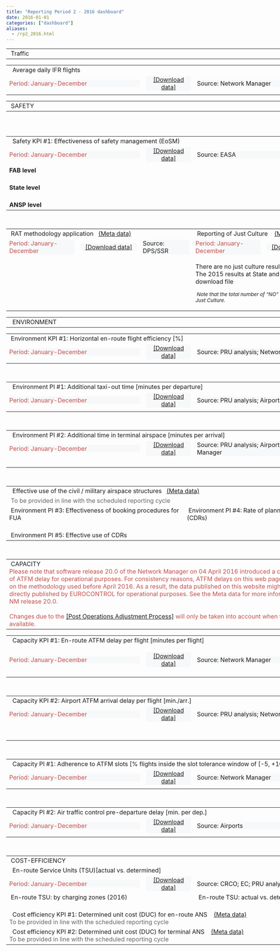 ```yaml
---
title: "Reporting Period 2 - 2016 dashboard"
date: 2016-01-01
categories: ["dashboard"]
aliases:
  - /rp2_2016.html
---
```


<script type="text/javascript" src="//www.google.com/jsapi"></script><script type="text/javascript"> // load the visualisation API
google.load('visualization', '1', { packages: ['corechart', 'controls'] });
</script>
<script type="text/javascript">

function drawVisualization()
 {

// TRAFFIC - ERT FLTS - YY - CHART
 var crt_ertfltsYY = new google.visualization.ChartWrapper({
		chartType: 'ComboChart',
		containerId: 'crt_ertfltsYY',
		dataSourceUrl: '//docs.google.com/spreadsheets/d/1Ip-cVibeSuNUR3Hgt_EmfN2hUh-cJyh-gXSy_wKV-20/edit?usp=sharing&sheet=ERT_FLTS_YY&range=A5:E10',

		options: {
				width: 450, height: 170,
				chartArea: {left: 80, top: 30, width:'60%',height:'65%'},
				title: 'Average daily IFR flights (EU-wide)',
				titleTextStyle : {color: '#1F1F2E', fontSize: 12},
				legend: 'none',
				series: {
							0: {type: 'bars', color:'#7DD2F2', targetAxisIndex: 0},
							1: {type: 'lines', color:'#B89470', lineWidth: 2, pointSize: 7, targetAxisIndex: 1}
						},
				vAxes:{
							0:{	title:'Avg. daily IFR flights',
								titleTextStyle : {color: '#1F1F2E', fontSize: 11}, minValue: 0.00,
								textStyle:{color: '#1F1F2E'}},
							1:{	title:'year on year (%)',
								titleTextStyle : {color: '#1F1F2E', fontSize: 11}, maxValue: 0.04,
								textStyle:{color:'#B89470'}}
						}
				},
		view: {columns: [0,3,4], rows: [0,1,2,3,4]}
	}); crt_ertfltsYY.draw();


// TRAFFIC - ERT FLTS - MM - CHART
	var crt_ertfltsMM = new google.visualization.ChartWrapper({
		chartType: 'ComboChart',
		containerId: 'crt_ertfltsMM',
		dataSourceUrl: '//docs.google.com/spreadsheets/d/1Ip-cVibeSuNUR3Hgt_EmfN2hUh-cJyh-gXSy_wKV-20/edit?usp=sharing&sheet=ERT_FLTS_MM&range=A4:I64&tq=where%20I%3D1',
options: {
				width: 450, height: 190,
				chartArea: {left: 80, top: 30, width:'60%',height:'60%'},
				title: 'Avg. daily IFR flights',
				titleTextStyle : {color: 'grey', fontSize: 12},
				legend: 'none',
				series: {
							0: {type: 'bars', color:'#7DD2F2', targetAxisIndex: 0},
							1: {type: 'lines', color:'#B89470',lineWidth: 2, pointSize: 6, targetAxisIndex: 1}
						},
				vAxes:{
							0:{	title:'Avg. daily IFR flights',
								titleTextStyle : {color: '#1F1F2E', fontSize: 11}, minValue: 0.00,
								textStyle:{color: '#1F1F2E'}},
							1:{	title:'cum. change vs. prev. year (%)',
								titleTextStyle : {color: '#1F1F2E', fontSize: 11}, maxValue: 0.04,
								textStyle:{color:'#B89470'}}
						}
				},
		view: {columns: [2,6,7]}
	}); crt_ertfltsMM.draw();


// TRAFFIC - ERT FLTS - TABLE
	var tbl_ertflts_YY = new google.visualization.ChartWrapper({
		chartType: 'Table',
		containerId: 'tbl_ertflts_YY',
		dataSourceUrl: '//docs.google.com/spreadsheets/d/1Ip-cVibeSuNUR3Hgt_EmfN2hUh-cJyh-gXSy_wKV-20/edit?usp=sharing&sheet=ERT_FLTS_LOC&range=A5:F15',
		options:{allowHtml: false, width: 470, height: 340},
		view: {columns: [0,3,4,5]
		}
	}); tbl_ertflts_YY.draw();





  // EoSM - YY - CHART - [EU_YY]
    var crt_EoSMYY_ST = new google.visualization.ChartWrapper({
        chartType: 'ComboChart',
        containerId: 'crt_EoSMYY_ST',
        dataSourceUrl: 'https://docs.google.com/spreadsheets/d/1B8pP5iI5fc5rfzqkO7PzXVuRWiP5Shjw5RYSFWr1Kw8/edit?usp=sharing&sheet=EoSM_State_Score&range=A1:C31',
        options: {
            width: 475,
            height: 230,
            chartArea: {
                left: 50,
                top: 30,
                width: '85%',
                height: '50%'
            },
            title: 'Effectiveness of Safety Management score (State level)',
            titleTextStyle: {
                color: 'grey',
                fontSize: 12
            },
            legend: 'none',
            isStacked: 'true',
            seriesType: 'bars',
            colors: ['#7DD2F2'],
            vAxis: {
                title: 'EoSM score',
                titleTextStyle: {
                    color: 'grey',
                    fontSize: 11
                }
            },
            hAxis: {
                title: 'EASA verified results',
                titleTextStyle: {
                    color: 'grey',
                    fontSize: 11
                },
                type: 'string',
                slantedText: true,
                slantedTextAngle: 90,
                textStyle: {
                    color: 'grey',
                    fontSize: 10
                }
            }
        },
        view: {
            'columns': [0, 2]
        }
    });
    crt_EoSMYY_ST.draw();


  // EoSM - YY - CHART - [EU_YY]
    var crt_EoSMYY_AN = new google.visualization.ChartWrapper({
        chartType: 'ComboChart',
        containerId: 'crt_EoSMYY_AN',
        dataSourceUrl: 'https://docs.google.com/spreadsheets/d/1B8pP5iI5fc5rfzqkO7PzXVuRWiP5Shjw5RYSFWr1Kw8/edit?usp=sharing&sheet=EoSM_ANSP_Score&range=A1:C32',
        options: {
            width: 475,
            height: 230,
            chartArea: {
                left: 50,
                top: 30,
                width: '85%',
                height: '50%'
            },
            title: 'Effectiveness of Safety Management score (ANSP level)',
            titleTextStyle: {
                color: 'grey',
                fontSize: 12
            },
            legend: 'none',
            isStacked: 'true',
            seriesType: 'bars',
            colors: ['#7DD2F2'],
            vAxis: {
                title: 'EoSM score',
                titleTextStyle: {
                    color: 'grey',
                    fontSize: 11
                }
            },
            hAxis: {
                title: 'Verified by NSAs',
                titleTextStyle: {
                    color: 'grey',
                    fontSize: 11
                },
                type: 'string',
                slantedText: true,
                slantedTextAngle: 90,
                textStyle: {
                    color: 'grey',
                    fontSize: 10
                }
            }
        },
        view: {
            'columns': [0, 2]
        }
    });
    crt_EoSMYY_AN.draw();

  // EoSM - YY - CHART - [TABLE FAB]
    var tbl_EOSM_FAB_1 = new google.visualization.ChartWrapper({
        chartType: 'Table',
        containerId: 'tbl_EOSM_FAB_1',
        dataSourceUrl: 'https://docs.google.com/spreadsheets/d/1B8pP5iI5fc5rfzqkO7PzXVuRWiP5Shjw5RYSFWr1Kw8/edit?usp=sharing&sheet=EoSM_FAB_MIN_LEV&range=A3:K12',
        options: {
            header: true,
            allowHtml: true,
            width: 950,
            height: 150
        },
        view: {
            columns: [1, 2, 3, 4, 5, 6, 7, 8, 9, 10]
        }
    });
    tbl_EOSM_FAB_1.draw();


  // EoSM - YY - CHART - [TABLE STATE LEVEL]
    var tbl_EOSM_STA = new google.visualization.ChartWrapper({
        chartType: 'Table',
        containerId: 'tbl_EOSM_STA',
        dataSourceUrl: 'https://docs.google.com/spreadsheets/d/1B8pP5iI5fc5rfzqkO7PzXVuRWiP5Shjw5RYSFWr1Kw8/edit?usp=sharing&sheet=EoSM_State_MIN_LEV&range=A3:J33',
        options: {
            header: true,
            allowHtml: true,
            width: 950,
            height: 150
        },
        view: {
            columns: [1, 3, 4, 5, 6, 7, 8, 9]
        }
    });
    tbl_EOSM_STA.draw();

  // EoSM - YY - CHART - [TABLE ANSP LEVEL]
    var tbl_EOSM_ANSP = new google.visualization.ChartWrapper({
        chartType: 'Table',
        containerId: 'tbl_EOSM_ANSP',
        dataSourceUrl: 'https://docs.google.com/spreadsheets/d/1B8pP5iI5fc5rfzqkO7PzXVuRWiP5Shjw5RYSFWr1Kw8/edit?usp=sharing&sheet=EoSM_ANSP_MIN_LEV&range=A3:J34',
        options: {
            header: true,
            allowHtml: true,
            width: 950,
            height: 150
        },
        view: {
            columns: [1, 3, 4, 5, 6, 7, 8, 9]
        }
    });
    tbl_EOSM_ANSP.draw();


  // RAT - YY - CHART - [EU_YY]
    var Y15_crt_RAT = new google.visualization.ChartWrapper({
        chartType: 'ComboChart',
        containerId: 'Y15_crt_RAT',
        dataSourceUrl: 'https://docs.google.com/spreadsheets/d/1dLu943x8jVOynkIaoW0LmjDFYay5ap-xvgEbPesMNfw/edit?usp=sharing&sheet=SES_RP2&range=A1:B6',
        options: {
            width: 475,
            height: 230,
            chartArea: {
                left: 50,
                top: 30,
                width: '85%',
                height: '50%'
            },
            title: ' % severity assessed with RAT (EU RP2 States)',
            titleTextStyle: {
                color: 'grey',
                fontSize: 12
            },
            legend: 'none',
            isStacked: 'true',
            seriesType: 'bars',
            colors: ['#7DD2F2'],
            vAxis: {
                title: '% severity assessed',
                titleTextStyle: {
                    color: 'grey',
                    fontSize: 11
                }
            },
            hAxis: {
                title: 'The State level results can be found in the download file',
                titleTextStyle: {
                    color: 'grey',
                    fontSize: 11
                },
                type: 'string',
                //slantedText:true,
                //slantedTextAngle: 0,
                textStyle: {
                    color: 'grey',
                    fontSize: 11
                }
            }
        },
        view: {
            'columns': [0, 1]
        }
    });
    Y15_crt_RAT.draw();




// ENVIRONMENT - Horizontal flight efficiency - YY - CHART
	var crt_flteffYY = new google.visualization.ChartWrapper({
		chartType: 'ComboChart',
		containerId: 'crt_flteffYY',
		dataSourceUrl: '//docs.google.com/spreadsheets/d/1N0EH3rG0k-9ornfJXWWPks8iKBB8LBsx9WyqljHhc8c/edit?usp=sharing&sheet=FLT_EFF_YY&range=A5:G10',
			options:{
					width: 450, height: 180,
					chartArea: {left: 50, top: 30, width:'55%',height:'60%'},
					title: 'Horiz. en-route flight efficiency (yearly)',
					titleTextStyle : {color: 'grey', fontSize: 11},
			legend: {
                     position: 'right',
                     textStyle: { color: 'grey', fontSize: 10 }
					},
					series: {
								1: {type:'lines', color:'#5D7CBA', lineWidth: 1, pointSize: 3},
								0: {type:'lines', color:'#5D7CBA', lineWidth: 1, lineDashStyle: [6, 3]},
								3: {type:'lines', color:'#c0504d', lineWidth: 1, pointSize: 4, pointShape: 'diamond',},
							    2: {type:'lines', color:'#C0504D', lineWidth: 1, lineDashStyle: [6, 3]}
							},
					vAxis: {
                  title: 'Inefficiency (%)',
                  titleTextStyle: { color: 'grey', fontSize: 10 },
                  minValue: 0.02,
                  maxValue: 0.06,
                  viewWindow: { min: 0.02, max: 0.06 },
                  format: '0.0%'
               }
							,
					hAxis: {title: 'Annual values for the SES-RP2 area', titleTextStyle: {color: 'grey', fontSize: 10}}
				},
				view: {columns: [1,3,4,5,6] , rows: [0,1,2,3,4] }
	}); crt_flteffYY.draw();


// ENVIRONMENT - Horizontal flight efficiency - MM - CHART

	var crt_flteffMM = new google.visualization.ChartWrapper({
		chartType: 'LineChart',
		containerId: 'crt_flteffMM',
		dataSourceUrl: '//docs.google.com/spreadsheets/d/1N0EH3rG0k-9ornfJXWWPks8iKBB8LBsx9WyqljHhc8c/edit?usp=sharing&sheet=FLT_EFF_MM&range=A5:F65&tq=where%20F%3D1',

		options:{
					width: 450, height: 190,
					chartArea: { left: 50, top: 30, width: '55%',height:'50%' },
					title: 'Horiz. en-route flight efficiency (monthly)',
					titleTextStyle : {color: 'grey', fontSize: 11},
					 legend: {
                     position: 'right',
                     textStyle: { color: 'grey', fontSize: 10 }
					},

					series: {
                     0: {
                        type: 'lines',
                        color: '#C0504D',
                        lineWidth: 1,
                        pointSize: 4
                     },
                     1: {
                        type: 'lines',
                        color: '#5D7CBA',
                        lineWidth: 1,
                        pointSize: 4,
                        pointShape: 'diamond'
                     },
                     2: {
                        type: 'lines',
                        color: '#C0504D',
                        lineWidth: 2,
                        pointSize: 0,
                        lineDashStyle: [6, 3]
                     },
                     3: {
                        type: 'lines',
                        color:'#5D7CBA',
                        lineWidth: 2,
                        pointSize: 0,
                        lineDashStyle: [6, 3],
                     //   pointShape:'diamond'
                     }

                  },
				vAxis: {
                  title: 'Inefficiency (%)',
                  titleTextStyle: { color: 'grey', fontSize: 10 },
                  minValue: 0.02,
                  maxValue: 0.06,
                  viewWindow: { min: 0.02, max: 0.06 },
                  format: '0.0%'
						},
				hAxis: {
                  title: 'Monthly values for the SES-RP2 area',
                  titleTextStyle: { color: 'grey', fontSize: 10 },
                  type: 'string',
                  slantedText: true,
                  slantedTextAngle: 40,
                  textStyle: { fontSize: 11 }
               }
            },
            view: { 'columns': [0,1,2,3,4] }
	}); crt_flteffMM.draw();


// ENVIRONMENT - Horizontal flight efficiency - TABLE
	var tbl_ert_flteff = new google.visualization.ChartWrapper({
		chartType: 'Table',
		containerId: 'tbl_ert_flteff',
		dataSourceUrl: '//docs.google.com/spreadsheets/d/1N0EH3rG0k-9ornfJXWWPks8iKBB8LBsx9WyqljHhc8c/edit?usp=sharing&sheet=ERT_FLT_EFF_FAB&range=A5:E15&hl=en_GB',
		options:{
		allowHtml: true,
		width: 470, height: 360,
		//style: {fontSize: 9}
		},
		view: {columns: [0,2,3,4]
		}
	}); tbl_ert_flteff.draw();

// ENVIRONMENT - ASMA DLY - LOC - TABLE
	var tbl_ASMAdly_LOC = new google.visualization.ChartWrapper({
		chartType: 'Table',
		containerId: 'tbl_ASMAdly_LOC',
		dataSourceUrl: '//docs.google.com/spreadsheets/d/1MdhOPUqTN4nvVcyU0LsfBJ3uNOGjv7x5O1VzQKekILg/edit?usp=sharing&sheet=ASMA_LOC&range=A5:F35',
		options:{ allowHtml: false, width: 470, height: 280},
		view: {columns: [0,5,1]}
	}); tbl_ASMAdly_LOC.draw();
// ENVIRONMENT - ASMA DLY - APT - TABLE
	var tbl_ASMAdly_APT = new google.visualization.ChartWrapper({
		chartType: 'Table',
		containerId: 'tbl_ASMAdly_APT',
		dataSourceUrl: '//docs.google.com/spreadsheets/d/1MdhOPUqTN4nvVcyU0LsfBJ3uNOGjv7x5O1VzQKekILg/edit?usp=sharing&sheet=ASMA_APT&range=A5:G180',
		options:{ allowHtml: false, width: 470, height: 280},
		view: {columns: [1,2,0,3]}
	}); tbl_ASMAdly_APT.draw();

// ENVIRONMENT - TAXI OUT DLY - LOC - TABLE
	var tbl_txdly_LOC = new google.visualization.ChartWrapper({
		chartType: 'Table',
		containerId: 'tbl_txdly_LOC',
		dataSourceUrl: '//docs.google.com/spreadsheets/d/1hLYGdDDyS6-6IXVyblXZiWptQ2FB818qoCn2g0msKas/edit?usp=sharing&sheet=TxOut_LOC&range=A5:F35',
		options:{ allowHtml: false, width: 470, height: 280},
		view: {columns: [0,5,1]}
	}); tbl_txdly_LOC.draw();
// ENVIRONMENT - TAXI OUT DLY - APT - TABLE
	var tbl_txdly_APT = new google.visualization.ChartWrapper({
		chartType: 'Table',
		containerId: 'tbl_txdly_APT',
		dataSourceUrl: '//docs.google.com/spreadsheets/d/1hLYGdDDyS6-6IXVyblXZiWptQ2FB818qoCn2g0msKas/edit?usp=sharing&sheet=TxOut_APT&range=A5:G180',
		options:{ allowHtml: false, width: 470, height: 280},
		view: {columns: [1,2,0,3]}
	}); tbl_txdly_APT.draw();

// CAPACITY - En-route ATFM delay - YY - CHART
	var crt_ertdlyYY = new google.visualization.ChartWrapper({
		chartType: 'ComboChart',
		containerId: 'crt_ertdlyYY',
		dataSourceUrl: '//docs.google.com/spreadsheets/d/1qrQvx2VBM5ig-HGvIIbHk_kkjJoQa5Wx0QOtC_4xIPE/edit?usp=sharing&alt=json&sheet=ERT_ATFM_YY&range=A5:F10',
		options:{
					width: 450, height: 160,
					chartArea: {left: 50, top: 30, width:'55%',height:'60%'},
					title: 'En-route ATFM delays (SES RP2 area)',
					titleTextStyle : {color: 'grey', fontSize: 11},
					legend: {position:'right',textStyle:{color: 'grey', fontSize: 10}},
					isStacked : 'true',
					series: {
								1: {type:'bars',color:'#7DD2F2'},
								0: {type:'lines',color:'D80032', lineWidth: 0.5, pointSize: 7}
							},
					vAxis: {title: 'minutes per flight', format: '0.00',
							titleTextStyle: {color: 'grey', fontSize: 10}}
				},
		view: {'columns': [0,4,1]}
	}); crt_ertdlyYY.draw();

// CAPACITY - En-route ATFM delay - MM - CHART
	var crt_ertdlyMM = new google.visualization.ChartWrapper({
		chartType: 'ComboChart',
		containerId: 'crt_ertdlyMM',
		dataSourceUrl: '//docs.google.com/spreadsheets/d/1qrQvx2VBM5ig-HGvIIbHk_kkjJoQa5Wx0QOtC_4xIPE/edit?usp=sharing&sheet=ERT_ATFM_MM&range=A5:G65&tq=where%20G%3D1',
		options:{
					width: 450, height: 190,
					chartArea: {left: 80, top: 30, width:'60%',height:'60%'},
					title: 'En-route ATFM delays (SES RP2 Area)',
					titleTextStyle : {color: 'grey', fontSize: 11},
					legend: {position:'right',textStyle:{color: 'grey', fontSize: 10}},
					isStacked : 'true',
					series: {
								0: {type:'lines',color:'#5D7CBA', lineWidth: 1, pointSize: 6},
								1: {type:'bars',color:'#7DD2F2'}
							},
					vAxis: {title: 'minutes per flight', format: '0.00',
							titleTextStyle: {color: 'grey',fontSize: 10}}
				},
		view: {'columns': [1,5,2]}
	}); crt_ertdlyMM.draw();

// ERT ATFM DLY - YY EU wide - TABLE
	var tbl_ertdly_YYtgt = new google.visualization.ChartWrapper({
		chartType: 'Table',
		containerId: 'tbl_ertdly_YYtgt',
		dataSourceUrl: '//docs.google.com/spreadsheets/d/1qrQvx2VBM5ig-HGvIIbHk_kkjJoQa5Wx0QOtC_4xIPE/edit?usp=sharing&sheet=ERT_ATFM_LOC&range=A5:F15&hl=en_GB',
		options:{allowHtml: false, width: 470, height: 280},
		view: {columns: [0,1,4,5]
		}
	}); tbl_ertdly_YYtgt.draw();

// CAPACITY - Airport ATFM arrival delay - YY - CHART
	var crt_aptATFMsesYY = new google.visualization.ChartWrapper({
		chartType: 'ComboChart',
		containerId: 'crt_aptATFMsesYY',
		dataSourceUrl: '//docs.google.com/spreadsheets/d/1_4ov3Bh400d9X2MNkXt8nH3BBpD7ipyhZULbKuGEAI4/edit?usp=sharing&sheet=APT_ATFM_SES_YY&range=A5:D10',
		options:{
					width: 450, height: 190,
					chartArea: {left: 80, top: 30, width:'60%',height:'60%'},
					title: 'Airport ATFM arrival delays (SES-RP2 airports)',
					titleTextStyle : {color: 'grey', fontSize: 11},
					legend: {position:'right',textStyle:{color: 'grey', fontSize: 10}},
					isStacked : 'true',
					seriesType: 'bars',
					colors: ['#7DD2F2'],
					vAxis: {title: 'minutes per arrival',  format: '0.00',
							titleTextStyle: {color: 'grey', fontSize: 10}}
				},
		view: { columns: [0,1] , rows: [0,1,2,3,4] }
	}); crt_aptATFMsesYY.draw();

// CAPACITY - Airport ATFM arrival delay - MM - CHART
	var crt_aptATFMsesMM = new google.visualization.ChartWrapper({
		chartType: 'ComboChart',
		containerId: 'crt_aptATFMsesMM',
		dataSourceUrl: '//docs.google.com/spreadsheets/d/1_4ov3Bh400d9X2MNkXt8nH3BBpD7ipyhZULbKuGEAI4/edit?usp=sharing&sheet=APT_ATFM_SES_MM&range=A5:G65&tq=where%20G%3D1',
				options:{
					width: 450, height: 190,
					chartArea: {left: 80, top: 30, width:'60%',height:'60%'},
					title: 'Airport arr. ATFM delays (SES-RP2 airports)',
					titleTextStyle : {color: 'grey', fontSize: 11},
					legend: {position:'right',textStyle:{color: 'grey', fontSize: 10}},
					isStacked : 'true',
					series: {
								0: {type:'lines',color:'#5D7CBA', lineWidth: 1, pointSize: 6},
								1: {type:'bars',color:'#7DD2F2'}
							},
					vAxis: {title: 'minutes per arrival', format: '0.00',
							titleTextStyle: {color: 'grey', fontSize: 10}}
						},
		view: {'columns': [1,5,2] }
	}); crt_aptATFMsesMM.draw();

// CAPACITY - Airport ATFM arrival delay - LOC - TABLE
	var tbl_aptATFM_LOC = new google.visualization.ChartWrapper({
		chartType: 'Table',
		containerId: 'tbl_aptATFM_LOC',
		dataSourceUrl: '//docs.google.com/spreadsheets/d/1_4ov3Bh400d9X2MNkXt8nH3BBpD7ipyhZULbKuGEAI4/edit?usp=sharing&sheet=APT_ATFM_LOC&range=A5:G35',
		options:{ allowHtml:true, width: 470, height: 280},
		view: {columns: [0,1,2,3,4]}
	}); tbl_aptATFM_LOC.draw();

// CAPACITY - Airport ATFM arrival delay - APT - TABLE
	var tbl_aptATFM_APT = new google.visualization.ChartWrapper({
		chartType: 'Table',
		containerId: 'tbl_aptATFM_APT',
		dataSourceUrl: '//docs.google.com/spreadsheets/d/1_4ov3Bh400d9X2MNkXt8nH3BBpD7ipyhZULbKuGEAI4/edit?usp=sharing&sheet=APT_ATFM_APT&range=A5:F180',
		options:{ allowHtml:true, width: 470, height: 280},
		view: {columns: [1,2,0,3]}
	}); tbl_aptATFM_APT.draw();

// CAPACITY - Airport ATFM slot adherence LOC - TABLE
	var tbl_aptATFMADH_LOC = new google.visualization.ChartWrapper({
		chartType: 'Table',
		containerId: 'tbl_aptATFMADH_LOC',
		dataSourceUrl: '//docs.google.com/spreadsheets/d/1aXO6pvE4Q6m7auDAGJv2VwXUOUd00-zfdLJbMBRYbkY/edit?usp=sharing&sheet=APT_ATFM_ADH_LOC&range=A5:B35',
		options:{ allowHtml:true, width: 470, height: 280},
		view: {columns: [0,1]}
	}); tbl_aptATFMADH_LOC.draw();

// CAPACITY - Airport ATFM slot adherence APT - TABLE
	var tbl_aptATFMADH_APT = new google.visualization.ChartWrapper({
		chartType: 'Table',
		containerId: 'tbl_aptATFMADH_APT',
		dataSourceUrl: '//docs.google.com/spreadsheets/d/1aXO6pvE4Q6m7auDAGJv2VwXUOUd00-zfdLJbMBRYbkY/edit?usp=sharing&sheet=APT_ATFM_ADH_APT&range=A5:D180',
		options:{ allowHtml:true, width: 470, height: 280},
		view: {columns: [1,2,0,3]}
	}); tbl_aptATFMADH_APT.draw();

// CAPACITY - Airport ATC pre-departure LOC - TABLE
	var tbl_aptATC_LOC = new google.visualization.ChartWrapper({
		chartType: 'Table',
		containerId: 'tbl_aptATC_LOC',
		dataSourceUrl: '//docs.google.com/spreadsheets/d/1fbGRbNRWg6XJyhGIuA-LgacvNGUtdLU_CqbtvP9Wwjo/edit?usp=sharing&sheet=APT_ATC_PRE_LOC&range=A5:E35',
		options:{ allowHtml:true, width: 470, height: 280},
		view: {columns: [0,4,1]}
	}); tbl_aptATC_LOC.draw();

// CAPACITY - Airport ATC pre-departure APT - TABLE
	var tbl_aptATC_APT = new google.visualization.ChartWrapper({
		chartType: 'Table',
		containerId: 'tbl_aptATC_APT',
		dataSourceUrl: '//docs.google.com/spreadsheets/d/1fbGRbNRWg6XJyhGIuA-LgacvNGUtdLU_CqbtvP9Wwjo/edit?usp=sharing&sheet=APT_ATC_PRE_APT&range=A5:F180',
		options:{ allowHtml:true, width: 470, height: 280},
		view: {columns: [1,2,0,3]}
	}); tbl_aptATC_APT.draw();

// ERT SU - TABLE
	var tbl_ertSU = new google.visualization.ChartWrapper({
		chartType: 'Table',
		containerId: 'tbl_ertSU',
		dataSourceUrl: '//docs.google.com/spreadsheets/d/1vr98Lgny8K4enpo3NhXVUIS0tqJ0Xf1SonxfeZwnv9g/edit?usp=sharing&sheet=ERT_SU_CZ&range=A5:I36',
		options:{ allowHtml:true, width: 470, height: 400},
		view: {columns: [0,3,6,8,5]}
	}); tbl_ertSU.draw();

// ERT SU - YY - CHART vs target - [EU_YY]
var crt_ertSUYYvstgt = new google.visualization.ChartWrapper({
		chartType: 'ComboChart',
		containerId: 'crt_ertSUYYvstgt',
		dataSourceUrl: '//docs.google.com/spreadsheets/d/1vr98Lgny8K4enpo3NhXVUIS0tqJ0Xf1SonxfeZwnv9g/edit?usp=sharing&sheet=ERT_SU_CZ&range=A5:M36',
		options:{
					width: 475, height: 400,
					chartArea: {left: 55, top: 30, width:'80%',height:'50%'},
					titleTextStyle : {color: 'grey', fontSize: 12},
					legend: {position:'bottom',textStyle:{color: 'grey', fontSize: 10}},
					series: {
								0: {type:'bars',color:'#7DD2F2'},
								1: {type:'lines',color:'green', lineWidth: 1},
							    2: {type:'lines',color:'D80032', lineWidth: 1}
							},
					vAxis: {title: 'actual vs. determined ERT SU',  format: '0%', viewWindow: { min: -0.15, max: 0.35 }, textStyle: {color: 'grey', fontSize: 11},
							titleTextStyle: {color: 'grey', fontSize: 10}},
					hAxis: {slantedTextAngle: 90,
							textStyle: {color: 'grey', fontSize: 10}}
				},
		view: {'columns': [0,8,10,12]}
	}); crt_ertSUYYvstgt.draw();


}
google.setOnLoadCallback(drawVisualization)
</script>


<table style="text-align: left; width: 950px;" border="0" cellpadding="2" cellspacing="2">
<tbody>
<tr>
<td colspan="2" rowspan="1" style="width: 950px">
<div class="head2">&nbsp;Traffic</div>
</td>
</tr>

<table style="width: 950px;" border="0" cellpadding="1" cellspacing="1">
<tbody>
<tr>
<td colspan="4" rowspan="1">
<div class="head3">&nbsp; Average daily IFR flights</div>
</td>
</tr>
<tr>
<td>
<div style="width: 350px; text-align: left; background-color:#f7f8f9; vertical-align: top;" class="data-period"> <span style="color:#C0504D;">
Period: January-December</span></div></td>
<td>
<div style="width: 120px; text-align: center; background-color:#f7f8f9; vertical-align: top;"><span style="color: rgb(102, 102, 102);">
<a href="//docs.google.com/spreadsheets/d/1Ip-cVibeSuNUR3Hgt_EmfN2hUh-cJyh-gXSy_wKV-20/edit?usp=sharing&hl=en_GB" target="_blank">[Download data]</a>
</span></div></td>
<td>
<div style="width: 350px; text-align: left; background-color:#f7f8f9; vertical-align: top;" class="data-source">
Source: Network Manager</div></td>
<td>
<div style="width: 120px; text-align: center; background-color:#f7f8f9; vertical-align: top;"> <span style="color: rgb(102, 102, 102);">
<a href="http://prudata.webfactional.com/wiki/index.php/Minutes_of_en_route_ATFM_delay_per_flight" target="_blank">[Meta data]</a>
</span></div></td>

</tr>
<tr>
<td colspan="2" rowspan="1" style="width: 475px; vertical-align: top;">
<div style="float: left;" id="crt_ertfltsYY"></div>
<div style="float: left;" id="crt_ertfltsMM"></div>

<td colspan="2" rowspan="1" style="width: 475px; vertical-align: top;">
<div style="float: top;" id="tbl_ertflts_YY"></div>

</tr>
</tbody>
</table>
</tbody>
</table>


<table style="text-align: left; width: 950px;" border="0" cellpadding="2" cellspacing="2">
<tbody>
<tr>
<td colspan="4" rowspan="1" style="width: 950px">
<div class="head2">&nbsp;SAFETY</div>
</td>
</tr>
<table style="width: 950px;" border="0" cellpadding="1" cellspacing="1">
<tbody>
<tr>
<td colspan="4" rowspan="1">
<div class="head3">&nbsp; Safety KPI #1: Effectiveness of safety management (EoSM)</div>
</td>
</tr>
<tr>
<td>
<div style="width: 350px; text-align: left; background-color:#f7f8f9; vertical-align: top;" class="data-period"> <span style="color:#C0504D;">
Period: January-December</span></div>
</td>
<td>
<div style="width: 120px; text-align: center; background-color:#f7f8f9; vertical-align: top;"><span style="color: rgb(102, 102, 102);">
<a href="https://docs.google.com/spreadsheets/d/1leb0YXcEDIvbQiMJ3bKZcLNxDNrLTSMm3jsmmwr2Lrs/edit?usp=sharing" target="_blank">[Download data]</a>
</span></div>
</td>
<td>
<div style="width: 350px; text-align: left; background-color:#f7f8f9; vertical-align: top;" class="data-source">
Source: EASA</div>
</td>
<td>
<div style="width: 120px; text-align: center; background-color:#f7f8f9; vertical-align: top;"> <span style="color: rgb(102, 102, 102);">
<a href="http://prudata.webfactional.com/wiki/index.php/Effectiveness_of_safety_management" target="_blank">[Meta data]</a>
</span></div>
</td>
</tr>
<tr>
<td colspan="2" rowspan="1" style="width: 475px; vertical-align: top;">
<div style="float: top;" id="crt_EoSMYY_ST"></div>
<td colspan="2" rowspan="1" style="width: 475px; vertical-align: top;">
<div style="float: top;" id="crt_EoSMYY_AN"></div>
</td>
</tr>
<tr>
<td colspan="4" rowspan="1" style="width: 950px; vertical-align: top;">
<div><b>FAB level</b></div>
<div style="float: top;" id="tbl_EOSM_FAB_1"></div>
</tr>
<br>
<tr>
<td colspan="4" rowspan="1" style="width: 950px; vertical-align: top;">
<br>
<div><b>State level</b></div>
<div style="float: top;" id="tbl_EOSM_STA"></div>
</td>
</tr>
<tr>
<td colspan="4" rowspan="1" style="width: 950px; vertical-align: top;">
<br>
<div><b>ANSP level</b></div>
<div style="float: top;" id="tbl_EOSM_ANSP"></div>
</td>
<br>
</tr>
</tbody>
</table>
<table style="text-align: left; width: 950px;" border="0" cellpadding="2" cellspacing="2">
<tbody>
<br>
<tr>
<td colspan="3" rowspan="1" style="width: 475px, text-align: center; vertical-align: top;">
<div class="head4">&nbsp;RAT methodology application&nbsp;&nbsp;
<a href="http://prudata.webfactional.com/wiki/index.php/RAT_methodology_application" target="_blank">(Meta data)</a></div>
</td>
<td colspan="3" rowspan="1" style="width: 475px, text-align: center; vertical-align: top;">
<div class="head4">&nbsp;Reporting of Just Culture &nbsp;&nbsp;
<a href="http://prudata.webfactional.com/wiki/index.php/Reporting_of_Just_Culture" target="_blank">(Meta data)</a> </div>
</td>
</tr>
<tr>
<td>
<div style="width: 175px; text-align: left; background-color:#f7f8f9; vertical-align: top;" class="data-period"> <span style="color:#C0504D;">
Period: January-December</span></div>
</td>
<td>
<div style="width: 150px; text-align: center; background-color:#f7f8f9; vertical-align: top;"><span style="color: rgb(102, 102, 102);">
<a href="https://docs.google.com/spreadsheets/d/160-P769ewud3-dcR7kwhw6m7g0acg8ldp_9zdYCfm9c/edit?usp=sharing" target="_blank">[Download data]</a>
</span></div>
</td>
<td>
<div style="width: 125px; text-align: left; background-color:#f7f8f9; vertical-align: top;" class="data-source">Source: DPS/SSR</div>
</td>
<td>
<div style="width: 175px; text-align: left; background-color:#f7f8f9; vertical-align: top;" class="data-period"> <span style="color:#C0504D;">
Period: January-December</span></div>
</td>
<td>
<div style="width: 150px; text-align: center; background-color:#f7f8f9; vertical-align: top;"><span style="color: rgb(102, 102, 102);">
<a href="https://docs.google.com/spreadsheets/d/1Ck1CEYiWZnN_C716rH7UHvCe7WXvB52Uhpnc_qLpA64/edit?usp=sharing" target="_blank">[Download data]</a>
</span></div>
</td>
<td>
<div style="width: 125px; text-align: left; background-color:#f7f8f9; vertical-align: top;" class="data-source">Source: EASA</div>
</td>
</tr>
<tr>
<td colspan="3" rowspan="1">
<div style="float: top;" id="Y15_crt_RAT"></div>
</td>
<td colspan="3" rowspan="1">
<div style="text-align: left; vertical-align: top">
<p>There are no just culture results at European wide level.
<br>The 2015 results at State and ANSP level can be found in the download file</p>
<p><small><i>&nbsp;Note that the total number of "NO" answers may not reflect an absence of Just Culture.</i></small></p>
</div>
</td>
</tr>
</tbody>
</table>
</tbody>
</table>

<table style="text-align: left; width: 950px;" border="0" cellpadding="2" cellspacing="2">
<tbody>
<tr>
<td colspan="4" rowspan="1" style="width: 950px">
<div class="head2">&nbsp; ENVIRONMENT</div>
</td>
</tr>

<table style="width: 950px;" border="0" cellpadding="1" cellspacing="1">
<tbody>
<tr>
<td colspan="4" rowspan="1">
<div class="head3">&nbsp;Environment KPI #1: Horizontal en-route flight efficiency [%]</div>
</td>
</tr>
<tr>
<td>
<div style="width: 350px; text-align: left; background-color:#f7f8f9; vertical-align: top;" class="data-period"> <span style="color:#C0504D;">
Period: January-December</span></div></td>
<td>
<div style="width: 120px; text-align: center; background-color:#f7f8f9; vertical-align: top;"><span style="color: rgb(102, 102, 102);">
<a href="//docs.google.com/spreadsheets/d/1N0EH3rG0k-9ornfJXWWPks8iKBB8LBsx9WyqljHhc8c/edit?usp=sharing&hl=en_GB" target="_blank">[Download data]</a>
</span></div></td>
<td>
<div style="width: 350px; text-align: left; background-color:#f7f8f9; vertical-align: top;" class="data-source">
Source: PRU analysis; Network Manager</div></td>
<td>
<div style="width: 120px; text-align: center; background-color:#f7f8f9; vertical-align: top;"> <span style="color: rgb(102, 102, 102);">
<a href="http://prudata.webfactional.com/wiki/index.php/Average_horizontal_en-route_inefficiency" target="_blank">[Meta data]</a>
</span></div></td>

</tr>
<tr>
<td colspan="2" rowspan="1" style="width: 475px; vertical-align: top;">
<div style="float: left;" id="crt_flteffYY"></div>
<div style="float: left;" id="crt_flteffMM"></div>
<td colspan="2" rowspan="1" style="width: 475px; vertical-align: top;">
<div style="float: top;" id="tbl_ert_flteff"></div>
</tr>
</tbody>
</table><br>

<table style="width: 950px;" border="0" cellpadding="1" cellspacing="1">
<tbody>
<tr>
<td colspan="4" rowspan="1">
<div class="head3">&nbsp; Environment PI #1: Additional taxi-out time [minutes per departure]</div>
</td>
</tr>
<tr>
<td>
<div style="width: 350px; text-align: left; background-color:#f7f8f9; vertical-align: top;" class="data-period"> <span style="color:#C0504D;">
Period: January-December</span></div></td>
<td>
<div style="width: 120px; text-align: center; background-color:#f7f8f9; vertical-align: top;"><span style="color: rgb(102, 102, 102);">
<a href="//docs.google.com/spreadsheets/d/1hLYGdDDyS6-6IXVyblXZiWptQ2FB818qoCn2g0msKas/edit?usp=sharing&hl=en_GB" target="_blank">[Download data]</a>
</span></div></td>
<td>
<div style="width: 350px; text-align: left; background-color:#f7f8f9; vertical-align: top;">
Source: PRU analysis; Airports</div></td>
<td>
<div style="width: 120px; text-align: center; background-color:#f7f8f9; vertical-align: top;"> <span style="color: rgb(102, 102, 102);">
<a href="http://prudata.webfactional.com/wiki/index.php/Additional_time_in_taxi-out_phase" target="_blank">[Meta data]</a>
</span></div></td>

</tr>
<tr>
<td colspan="2" rowspan="1" style="width: 475px; vertical-align: top;">
<div style="float: top;" id="tbl_txdly_LOC"></div>
<td colspan="2" rowspan="1" style="width: 475px; vertical-align: top;">
<div style="float: top;" id="tbl_txdly_APT"></div></td>
</tr>
</tbody>
</table>
<br>
<table style="width: 950px;" border="0" cellpadding="1" cellspacing="1">
<tbody>
<tr>
<td colspan="4" rowspan="1">
<div class="head3">&nbsp; Environment PI #2: Additional time in terminal airspace [minutes per arrival]</div>
</td>
</tr>
<tr>
<td>
<div style="width: 350px; text-align: left; background-color:#f7f8f9; vertical-align: top;" class="data-period"> <span style="color:#C0504D;">
Period: January-December</span></div></td>
<td>
<div style="width: 120px; text-align: center; background-color:#f7f8f9; vertical-align: top;"><span style="color: rgb(102, 102, 102);">
<a href="//docs.google.com/spreadsheets/d/1MdhOPUqTN4nvVcyU0LsfBJ3uNOGjv7x5O1VzQKekILg/edit?usp=sharing&hl=en_GB" target="_blank">[Download data]</a>
</span></div></td>

<td>
<div style="width: 350px; text-align: left; background-color:#f7f8f9; vertical-align: top;" class="data-source">
Source: PRU analysis; Airports; Network Manager</div></td>
<td>
<div style="width: 120px; text-align: center; background-color:#f7f8f9; vertical-align: top;"> <span style="color: rgb(102, 102, 102);">
<a href="http://prudata.webfactional.com/wiki/index.php/Arrival_sequencing_and_metering_area_%28ASMA%29_additional_time" target="_blank">[Meta data]</a>
</span></div></td>

</tr>
<tr>
<td colspan="2" rowspan="1" style="width: 475px; vertical-align: top;">
<div style="float: top;" id="tbl_ASMAdly_LOC"></div><br>	</td>
<td colspan="2" rowspan="1" style="width: 475px; vertical-align: top;">
<div style="float: top" id="tbl_ASMAdly_APT"></div><br>	</td>
</tr>
</tbody>
</table><br>


<table style="width: 950px;" border="0" cellpadding="1" cellspacing="1">
<tbody>
<tr>
<td colspan="4" rowspan="1">
<div class="head3">&nbsp; Effective use of the civil / military airspace structures&nbsp;&nbsp;
<a href="http://prudata.webfactional.com/wiki/index.php/Effective_use_of_the_civil_/_military_airspace_structures" target="_blank">(Meta data)</a></div>
</td>
</tr>
<tr>
<td colspan="4" rowspan="1" style="width: 950px">
<div style="text-align: left; vertical-align: top;"><span
style="color: rgb(102, 102, 102);">&nbsp;To be provided in line with the scheduled reporting cycle</span></div>
</td>
</tr>

<tr>
<td colspan="2" rowspan="1" style="width: 475px; vertical-align: top;">
<div class="head4">&nbsp;Environment PI #3: Effectiveness of booking procedures for FUA</div>
<div style="text-align: left; vertical-align: top;">
<span style="color: rgb(102, 102, 102);"> </span></div>
<td colspan="2" rowspan="1" style="width: 475px; vertical-align: top;">
<div class="head4">&nbsp;Environment PI #4: Rate of planning of conditional routes (CDRs)</div>
<div style="text-align: left; vertical-align: top;">
<span style="color: rgb(102, 102, 102);"><br>
</span></div>
</tr>

<tr>
<td colspan="2" rowspan="1" style="width: 475px; vertical-align: top;">
<div class="head4">&nbsp;Environment PI #5: Effective use of CDRs</div>
<div style="text-align: left; vertical-align: top;">
<span style="color: rgb(102, 102, 102);"> </span></div>
<td colspan="2" rowspan="1" style="width: 475px; vertical-align: top;">
<div class="head4"></div>
<div style="text-align: left; vertical-align: top;">
<span style="color: rgb(102, 102, 102);"><br>
</span></div>
</tr>

</tbody>
</table> <br>

</tbody>
</table>

<table style="text-align: left; width: 950px;" border="0" cellpadding="2" cellspacing="2">
<tbody>
<tr>
<td colspan="4" rowspan="1" style="width: 950px">
<div class="head2">&nbsp;CAPACITY</div>
<span style="color:#C0504D;">Please note that software release 20.0 of the Network Manager on 04 April 2016 introduced a change in the computation of ATFM delay for operational purposes. For consistency reasons, ATFM delays on this web page will continue to be based on the methodology used before April 2016. As a result, the data published on this website might deviate from the data directly published by EUROCONTROL for operational purposes.
See the Meta data for more information on the changes in NM release 20.0.<br><br>
Changes due to the <a href="http://www.eurocontrol.int/publications/post-operations-performance-adjustment-process" target="_blank">[Post Operations Adjustment Process]</a> will only be taken into account when the full year 2016 is available.
</span>
</td>
</tr>

<table style="width: 950px;" border="0" cellpadding="1" cellspacing="1">
<tbody>
<tr>
<td colspan="4" rowspan="1">
<div class="head3">&nbsp; Capacity KPI #1: En-route ATFM delay per flight [minutes per flight]</div>
</div>
</td>
</tr>
<tr>
<td>
<div style="width: 350px; text-align: left; background-color:#f7f8f9; vertical-align: top;" class="data-period"> <span style="color:#C0504D;">
Period: January-December</span></div></td>
<td>
<div style="width: 120px; text-align: center; background-color:#f7f8f9; vertical-align: top;"><span style="color: rgb(102, 102, 102);">
<a href="//docs.google.com/spreadsheets/d/1qrQvx2VBM5ig-HGvIIbHk_kkjJoQa5Wx0QOtC_4xIPE/edit?usp=sharing&hl=en_GB" target="_blank">[Download data]</a>

</span></div></td>
<td>
<div style="width: 350px; text-align: left; background-color:#f7f8f9; vertical-align: top;" class="data-source">
Source: Network Manager</div></td>
<td>
<div style="width: 120px; text-align: center; background-color:#f7f8f9; vertical-align: top;"> <span style="color: rgb(102, 102, 102);">
<a href="http://prudata.webfactional.com/wiki/index.php/Minutes_of_en-route_ATFM_delay_per_flight" target="_blank">[Meta data]</a>
</span></div></td>

</tr>
<tr>
<td colspan="2" rowspan="1" style="width: 475px; vertical-align: top;">
<div style="float: left;" id="crt_ertdlyYY"></div>
<div style="float: left;" id="crt_ertdlyMM"></div>

<td colspan="2" rowspan="1" style="width: 475px; vertical-align: top;">
<div style="float: top;" id="tbl_ertdly_YYtgt"></div>

</tr>
</tbody>
</table><br>


<table style="width: 950px;" border="0" cellpadding="1" cellspacing="1">
<tbody>
<tr>
<td colspan="4" rowspan="1">
<div class="head3">&nbsp; Capacity KPI #2: Airport ATFM arrival delay per flight [min./arr.]</div>
</td>
</tr>
<tr>
<td>
<div style="width: 350px; text-align: left; background-color:#f7f8f9; vertical-align: top;" class="data-period"> <span style="color:#C0504D;">
Period: January-December</span></div></td>
<td>
<div style="width: 120px; text-align: center; background-color:#f7f8f9; vertical-align: top;"><span style="color: rgb(102, 102, 102);">
<a href="//docs.google.com/spreadsheets/d/1_4ov3Bh400d9X2MNkXt8nH3BBpD7ipyhZULbKuGEAI4/edit?usp=sharing&hl=en_GB" target="_blank">[Download data]</a>
</span></div></td>
<td>
<div style="width: 350px; text-align: left; background-color:#f7f8f9; vertical-align: top;" class="data-source">
Source: PRU analysis; Network Manager</div></td>
<td>
<div style="width: 120px; text-align: center; background-color:#f7f8f9; vertical-align: top;"> <span style="color: rgb(102, 102, 102);">
<a href="http://prudata.webfactional.com/wiki/index.php/Airport_ATFM_delay" target="_blank">[Meta data]</a>
</span></div></td>

</tr>
<tr>
<td colspan="2" rowspan="1" style="width: 475px; vertical-align: top;">
<div style="float: left;" id="crt_aptATFMsesYY"></div><br><br>
<div style="float: top;" id="tbl_aptATFM_LOC"></div>


<td colspan="2" rowspan="1" style="width: 475px; vertical-align: top;">
<div style="float: left;" id="crt_aptATFMsesMM"></div><br><br>
<div style="float: top;" id="tbl_aptATFM_APT"></div>

</tr>
</tbody>
</table>	<br>

<table style="width: 950px;" border="0" cellpadding="1" cellspacing="1">
<tbody>
<tr>
<td colspan="4" rowspan="1">
<div class="head3">&nbsp; Capacity PI #1: Adherence to ATFM slots [% flights inside the slot tolerance window of [-5, +10 min.]]</div>
</td>
</tr>
<tr>
<td>
<div style="width: 350px; text-align: left; background-color:#f7f8f9; vertical-align: top;" class="data-period"> <span style="color:#C0504D;">
Period: January-December</span></div></td>
<td>
<div style="width: 120px; text-align: center; background-color:#f7f8f9; vertical-align: top;"><span style="color: rgb(102, 102, 102);">
<a href="//docs.google.com/spreadsheets/d/1aXO6pvE4Q6m7auDAGJv2VwXUOUd00-zfdLJbMBRYbkY/edit?usp=sharing&hl=en_GB" target="_blank">[Download data]</a>
</span></div></td>
<td>
<div style="width: 350px; text-align: left; background-color:#f7f8f9; vertical-align: top;" class="data-source">
Source: Network Manager</div></td>
<td>
<div style="width: 120px; text-align: center; background-color:#f7f8f9; vertical-align: top;"> <span style="color: rgb(102, 102, 102);">
<a href="http://prudata.webfactional.com/wiki/index.php/ATFM_slot_adherence" target="_blank">[Meta data]</a>
</span></div></td>

</tr>
<tr>
<td colspan="2" rowspan="1" style="width: 475px; vertical-align: top;">
<div style="float: top;" id="tbl_aptATFMADH_LOC"></div>
<td colspan="2" rowspan="1" style="width: 475px; vertical-align: top;">
<div style="float: top;" id="tbl_aptATFMADH_APT"></div>
</tr>
</tbody>
</table><br>


<table style="width: 950px;" border="0" cellpadding="1" cellspacing="1">
<tbody>
<tr>
<td colspan="4" rowspan="1">
<div class="head3">&nbsp; Capacity PI #2: Air traffic control pre-departure delay [min. per dep.]</div>
</td>
</tr>
<tr>
<td>
<div style="width: 350px; text-align: left; background-color:#f7f8f9; vertical-align: top;" class="data-period"> <span style="color:#C0504D;">
Period: January-December</span></div></td>
<td>
<div style="width: 120px; text-align: center; background-color:#f7f8f9; vertical-align: top;"><span style="color: rgb(102, 102, 102);">
<a href="//docs.google.com/spreadsheets/d/1fbGRbNRWg6XJyhGIuA-LgacvNGUtdLU_CqbtvP9Wwjo/edit?usp=sharing&hl=en_GB" target="_blank">[Download data]</a>
</span></div></td>

<td>
<div style="width: 350px; text-align: left; background-color:#f7f8f9; vertical-align: top;">
Source: Airports</div></td>
<td>
<div style="width: 120px; text-align: center; background-color:#f7f8f9; vertical-align: top;"> <span style="color: rgb(102, 102, 102);">
<a href="http://prudata.webfactional.com/wiki/index.php/ATC_pre-departure_delay" target="_blank">[Meta data]</a>
</span></div></td>

</tr>
<tr>
<td colspan="2" rowspan="1" style="width: 475px; vertical-align: top;">
<div style="float: top;" id="tbl_aptATC_LOC"></div></td>
<td colspan="2" rowspan="1" style="width: 475px; vertical-align: top;">
<div style="float: top;" id="tbl_aptATC_APT"></div></td>
</tr>
</tbody>
</table><br>

</tbody>
</table>


<table style="text-align: left; width: 950px;" border="0" cellpadding="2" cellspacing="2">
<tbody>
<tr>
<td colspan="4" rowspan="1" style="width: 950px">
<div class="head2">&nbsp;COST-EFFICIENCY</div>
</td>
<tr>
<td colspan="4" rowspan="1">
<div class="head3">&nbsp; En-route Service Units (TSU)[actual vs. determined]</div>
</td>
</tr>

<tr>
<td>
<div style="width: 350px; text-align: left; background-color:#f7f8f9; vertical-align: top;" class="data-period"> <span style="color:#C0504D;">
Period: January-December</span></div></td>
<td>
<div style="width: 120px; text-align: center; background-color:#f7f8f9; vertical-align: top;"><span style="color: rgb(102, 102, 102);">
<a href="//docs.google.com/spreadsheets/d/1vr98Lgny8K4enpo3NhXVUIS0tqJ0Xf1SonxfeZwnv9g/edit?usp=sharing" target="_blank">[Download data]</a>
</span></div></td>
<td>
<div style="width: 350px; text-align: left; background-color:#f7f8f9; vertical-align: top;">
Source: CRCO; EC; PRU analysis </div></td>
<td>
<div style="width: 120px; text-align: center; background-color:#f7f8f9; vertical-align: top;"> <span style="color: rgb(102, 102, 102);">
</span></div></td>

</tr>
<tr>
<td colspan="2" rowspan="1"style="width: 475px, text-align: center; vertical-align: top; ">
<div class="head4">&nbsp;En-route TSU: by charging zones (2016)</div>
<div style="text-align: left; vertical-align: top;">
<div style="float: top;" id="tbl_ertSU"></div><br>
</td>
<td colspan="2" rowspan="1" style="width: 475px, text-align: center; vertical-align: top; ">
<div class="head4">&nbsp;En-route TSU: actual vs. determined (2016)</div>
<div style="text-align: left; vertical-align: top;">
<div style="float: top;" id="crt_ertSUYYvstgt"></div>
</td>
</tr>

<tr>
<td colspan="4" rowspan="1" style="width: 950px">
<div class="head3">&nbsp; Cost efficiency KPI #1: Determined unit cost (DUC) for en-route ANS&nbsp;&nbsp;&nbsp;
<a href="http://prudata.webfactional.com/wiki/index.php/RP2_(2015-2019)"target="_blank">(Meta data)</a></div>
<div style="text-align: left; vertical-align: top;">
<span style="color: rgb(102, 102, 102);">To be provided in line with the scheduled reporting cycle<br> </div>
</td>
</tr>


<tr>
<td colspan="4" rowspan="1" style="width: 950px">
<div class="head3">&nbsp; Cost efficiency KPI #2: Determined unit cost (DUC) for terminal ANS&nbsp;&nbsp;&nbsp;
<a href="http://prudata.webfactional.com/wiki/index.php/RP2_(2015-2019)" target="_blank">(Meta data)</a></div>
<div style="text-align: left; vertical-align: top;">
<span style="color: rgb(102, 102, 102);">To be provided in line with the scheduled reporting cycle<br> </div>
</td>
</tr>


</tbody>
</table>
